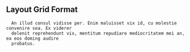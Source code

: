 
<Meta of={LayoutGridFormat} />

<Unstyled>
  <section style={{ maxWidth: '640px' }}>
    <h1>Layout Grid Format</h1>

      An illud consul vidisse per. Enim maluisset vix id, cu molestie convenire sea. Ex viderer
      delenit reprehendunt vix, mentitum repudiare mediocritatem mei an, ea eos doming audire
      probatus.

  <div style={{ height: '20px' }}></div>
  </section>
</Unstyled>
<section style={{ maxWidth: '1280px' }}>
  <Primary of={LayoutGridFormat} additionalActions={[gitHubAction]} />
  <Controls />

  <div style={{ height: '10px' }}></div>
  <Canvas of={LayoutGridFormat.FullWidth} additionalActions={[gitHubAction]} />
  <div style={{ height: '10px' }}></div>
  <Canvas of={LayoutGridFormat.ColumnOf1} additionalActions={[gitHubAction]} />
  <div style={{ height: '10px' }}></div>
  <Canvas of={LayoutGridFormat.ColumnOf2} additionalActions={[gitHubAction]} />
  <div style={{ height: '10px' }}></div>
  <Canvas of={LayoutGridFormat.ColumnOf3} additionalActions={[gitHubAction]} />
	<div style={{ height: '10px' }}></div>
  <Canvas of={LayoutGridFormat.ColumnOf4} additionalActions={[gitHubAction]} />
</section>
